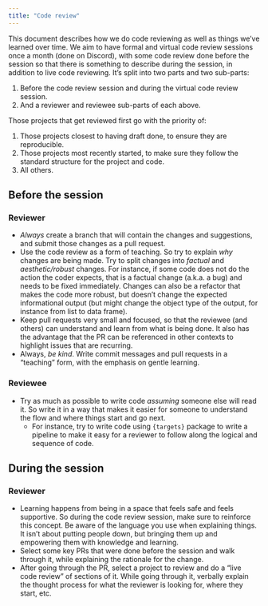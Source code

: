 ```yaml
---
title: "Code review"
---
```


This document describes how we do code reviewing as well as things we've
learned over time. We aim to have formal and virtual code review
sessions once a month (done on Discord), with some code review done
before the session so that there is something to describe during the
session, in addition to live code reviewing. It's split into two parts
and two sub-parts:

1.  Before the code review session and during the virtual code review
    session.
2.  And a reviewer and reviewee sub-parts of each above.

Those projects that get reviewed first go with the priority of:

1.  Those projects closest to having draft done, to ensure they are
    reproducible.
2.  Those projects most recently started, to make sure they follow the
    standard structure for the project and code.
3.  All others.

::: panel-tabset
## Before the session

### Reviewer

-   *Always* create a branch that will contain the changes and
    suggestions, and submit those changes as a pull request.
-   Use the code review as a form of teaching. So try to explain *why*
    changes are being made. Try to split changes into *factual* and
    *aesthetic/robust* changes. For instance, if some code does not do
    the action the coder expects, that is a factual change (a.k.a. a
    bug) and needs to be fixed immediately. Changes can also be a
    refactor that makes the code more robust, but doesn't change the
    expected informational output (but might change the object type of
    the output, for instance from list to data frame).
-   Keep pull requests very small and focused, so that the reviewee (and
    others) can understand and learn from what is being done. It also
    has the advantage that the PR can be referenced in other contexts to
    highlight issues that are recurring.
-   Always, *be kind*. Write commit messages and pull requests in a
    "teaching" form, with the emphasis on gentle learning.

### Reviewee

-   Try as much as possible to write code *assuming* someone else will
    read it. So write it in a way that makes it easier for someone to
    understand the flow and where things start and go next.
    -   For instance, try to write code using `{targets}` package to
        write a pipeline to make it easy for a reviewer to follow along
        the logical and sequence of code.

## During the session

### Reviewer

-   Learning happens from being in a space that feels safe and feels
    supportive. So during the code review session, make sure to
    reinforce this concept. Be aware of the language you use when
    explaining things. It isn't about putting people down, but bringing
    them up and empowering them with knowledge and learning.
-   Select some key PRs that were done before the session and walk
    through it, while explaining the rationale for the change.
-   After going through the PR, select a project to review and do a
    "live code review" of sections of it. While going through it,
    verbally explain the thought process for what the reviewer is
    looking for, where they start, etc.
:::

